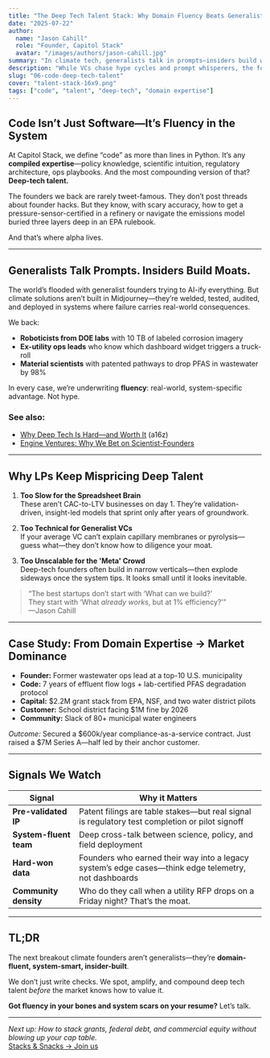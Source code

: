 ```yaml
---
title: "The Deep Tech Talent Stack: Why Domain Fluency Beats Generalist Hype"
date: "2025-07-22"
author:
  name: "Jason Cahill"
  role: "Founder, Capitol Stack"
  avatar: "/images/authors/jason-cahill.jpg"
summary: "In climate tech, generalists talk in prompts—insiders build with sensor logs, PhD stacks, and hard-won systems fluency. Here’s why deep-tech talent is still the most mispriced asset class."
description: "While VCs chase hype cycles and prompt whisperers, the founders solving real climate bottlenecks are domain-heavy, IP-rich, and fluent in how systems actually work. Deep-tech talent isn’t niche—it’s the new alpha."
slug: "06-code-deep-tech-talent"
cover: "talent-stack-16x9.png"
tags: ["code", "talent", "deep-tech", "domain expertise"]
---
```


## Code Isn’t Just Software—It’s Fluency in the System

At Capitol Stack, we define “code” as more than lines in Python. It’s any **compiled expertise**—policy knowledge, scientific intuition, regulatory architecture, ops playbooks. And the most compounding version of that? **Deep-tech talent.**

The founders we back are rarely tweet-famous. They don’t post threads about founder hacks. But they know, with scary accuracy, how to get a pressure-sensor-certified in a refinery or navigate the emissions model buried three layers deep in an EPA rulebook.

And that’s where alpha lives.

---

## Generalists Talk Prompts. Insiders Build Moats.

The world’s flooded with generalist founders trying to AI-ify everything. But climate solutions aren’t built in Midjourney—they’re welded, tested, audited, and deployed in systems where failure carries real-world consequences.

We back:
- **Roboticists from DOE labs** with 10 TB of labeled corrosion imagery
- **Ex-utility ops leads** who know which dashboard widget triggers a truck-roll
- **Material scientists** with patented pathways to drop PFAS in wastewater by 98%

In every case, we’re underwriting **fluency**: real-world, system-specific advantage. Not hype.

### See also:
- [Why Deep Tech Is Hard—and Worth It](https://a16z.com/2020/02/18/why-deep-tech-is-hard-and-worth-it/) (a16z)
- [Engine Ventures: Why We Bet on Scientist-Founders](https://www.engine.xyz/blog/why-we-bet-on-scientist-founders)

---

## Why LPs Keep Mispricing Deep Talent

1. **Too Slow for the Spreadsheet Brain**  
   These aren’t CAC-to-LTV businesses on day 1. They’re validation-driven, insight-led models that sprint only after years of groundwork.

2. **Too Technical for Generalist VCs**  
   If your average VC can’t explain capillary membranes or pyrolysis—guess what—they don’t know how to diligence your moat.

3. **Too Unscalable for the 'Meta' Crowd**  
   Deep-tech founders often build in narrow verticals—then explode sideways once the system tips. It looks small until it looks inevitable.

> “The best startups don’t start with ‘What can we build?’  
>  They start with ‘What *already works*, but at 1% efficiency?’”  
>  —Jason Cahill

---

## Case Study: From Domain Expertise → Market Dominance

- **Founder:** Former wastewater ops lead at a top-10 U.S. municipality
- **Code:** 7 years of effluent flow logs + lab-certified PFAS degradation protocol
- **Capital:** $2.2M grant stack from EPA, NSF, and two water district pilots
- **Customer:** School district facing $1M fine by 2026
- **Community:** Slack of 80+ municipal water engineers

*Outcome:* Secured a $600k/year compliance-as-a-service contract. Just raised a $7M Series A—half led by their anchor customer.

---

## Signals We Watch

| Signal | Why it Matters |
|--------|----------------|
| **Pre-validated IP** | Patent filings are table stakes—but real signal is regulatory test completion or pilot signoff |
| **System-fluent team** | Deep cross-talk between science, policy, and field deployment |
| **Hard-won data** | Founders who earned their way into a legacy system’s edge cases—think edge telemetry, not dashboards |
| **Community density** | Who do they call when a utility RFP drops on a Friday night? That’s the moat. |

---

## TL;DR

The next breakout climate founders aren’t generalists—they’re **domain-fluent, system-smart, insider-built**.

We don’t just write checks. We spot, amplify, and compound deep tech talent *before* the market knows how to value it.

**Got fluency in your bones and system scars on your resume?** Let’s talk.

---

*Next up: How to stack grants, federal debt, and commercial equity without blowing up your cap table.*  
[Stacks & Snacks → Join us](https://capitolstack.vc/contact)

